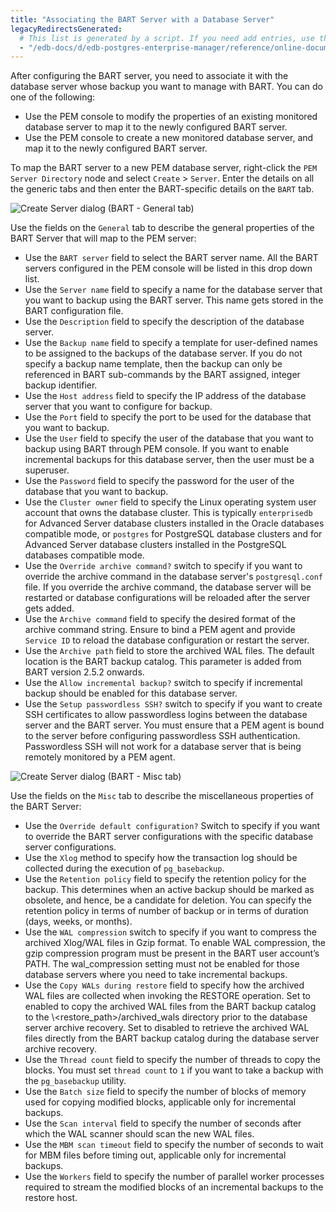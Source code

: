 ```yaml
---
title: "Associating the BART Server with a Database Server"
legacyRedirectsGenerated:
  # This list is generated by a script. If you need add entries, use the `legacyRedirects` key.
  - "/edb-docs/d/edb-postgres-enterprise-manager/reference/online-documentation/8.0/associating_bart_server_with_database_server.html"
---
```


<div id="associating_bart_server_with_database_server" class="registered_link"></div>

After configuring the BART server, you need to associate it with the database server whose backup you want to manage with BART. You can do one of the following:

-   Use the PEM console to modify the properties of an existing monitored database server to map it to the newly configured BART server.
-   Use the PEM console to create a new monitored database server, and map it to the newly configured BART server.

To map the BART server to a new PEM database server, right-click the `PEM Server Directory` node and select `Create` > `Server`. Enter the details on all the generic tabs and then enter the BART-specific details on the `BART` tab.

![Create Server dialog (BART - General tab)](../images/create_server_bart_general.png)

Use the fields on the `General` tab to describe the general properties of the BART Server that will map to the PEM server:

-   Use the `BART server` field to select the BART server name. All the BART servers configured in the PEM console will be listed in this drop down list.
-   Use the `Server name` field to specify a name for the database server that you want to backup using the BART server. This name gets stored in the BART configuration file.
-   Use the `Description` field to specify the description of the database server.
-   Use the `Backup name` field to specify a template for user-defined names to be assigned to the backups of the database server. If you do not specify a backup name template, then the backup can only be referenced in BART sub-commands by the BART assigned, integer backup identifier.
-   Use the `Host address` field to specify the IP address of the database server that you want to configure for backup.
-   Use the `Port` field to specify the port to be used for the database that you want to backup.
-   Use the `User` field to specify the user of the database that you want to backup using BART through PEM console. If you want to enable incremental backups for this database server, then the user must be a superuser.
-   Use the `Password` field to specify the password for the user of the database that you want to backup.
-   Use the `Cluster owner` field to specify the Linux operating system user account that owns the database cluster. This is typically `enterprisedb` for Advanced Server database clusters installed in the Oracle databases compatible mode, or `postgres` for PostgreSQL database clusters and for Advanced Server database clusters installed in the PostgreSQL databases compatible mode.
-   Use the `Override archive command?` switch to specify if you want to override the archive command in the database server's `postgresql.conf` file. If you override the archive command, the database server will be restarted or database configurations will be reloaded after the server gets added.
-   Use the `Archive command` field to specify the desired format of the archive command string. Ensure to bind a PEM agent and provide `Service ID` to reload the database configuration or restart the server.
-   Use the `Archive path` field to store the archived WAL files. The default location is the BART backup catalog. This parameter is added from BART version 2.5.2 onwards.
-   Use the `Allow incremental backup?` switch to specify if incremental backup should be enabled for this database server.
-   Use the `Setup passwordless SSH?` switch to specify if you want to create SSH certificates to allow passwordless logins between the database server and the BART server. You must ensure that a PEM agent is bound to the server before configuring passwordless SSH authentication. Passwordless SSH will not work for a database server that is being remotely monitored by a PEM agent.

![Create Server dialog (BART - Misc tab)](../images/create_server_bart_misc.png)

Use the fields on the `Misc` tab to describe the miscellaneous properties of the BART Server:

-   Use the `Override default configuration?` Switch to specify if you want to override the BART server configurations with the specific database server configurations.
-   Use the `Xlog` method to specify how the transaction log should be collected during the execution of `pg_basebackup`.
-   Use the `Retention policy` field to specify the retention policy for the backup. This determines when an active backup should be marked as obsolete, and hence, be a candidate for deletion. You can specify the retention policy in terms of number of backup or in terms of duration (days, weeks, or months).
-   Use the `WAL compression` switch to specify if you want to compress the archived Xlog/WAL files in Gzip format. To enable WAL compression, the gzip compression program must be present in the BART user account’s PATH. The wal_compression setting must not be enabled for those database servers where you need to take incremental backups.
-   Use the `Copy WALs during restore` field to specify how the archived WAL files are collected when invoking the RESTORE operation. Set to enabled to copy the archived WAL files from the BART backup catalog to the \\&lt;restore_path>/archived_wals directory prior to the database server archive recovery. Set to disabled to retrieve the archived WAL files directly from the BART backup catalog during the database server archive recovery.
-   Use the `Thread count` field to specify the number of threads to copy the blocks. You must set `thread count` to `1` if you want to take a backup with the `pg_basebackup` utility.
-   Use the `Batch size` field to specify the number of blocks of memory used for copying modified blocks, applicable only for incremental backups.
-   Use the `Scan interval` field to specify the number of seconds after which the WAL scanner should scan the new WAL files.
-   Use the `MBM scan timeout` field to specify the number of seconds to wait for MBM files before timing out, applicable only for incremental backups.
-   Use the `Workers` field to specify the number of parallel worker processes required to stream the modified blocks of an incremental backups to the restore host.
